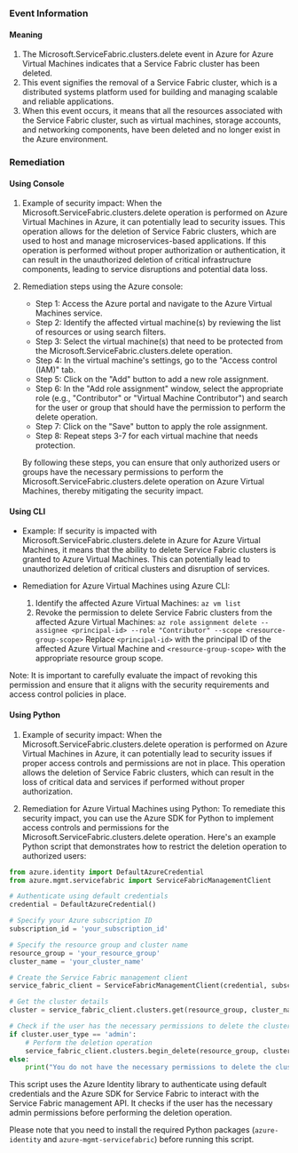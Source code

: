 
### Event Information

#### Meaning

1. The Microsoft.ServiceFabric.clusters.delete event in Azure for Azure Virtual Machines indicates that a Service Fabric cluster has been deleted.
2. This event signifies the removal of a Service Fabric cluster, which is a distributed systems platform used for building and managing scalable and reliable applications.
3. When this event occurs, it means that all the resources associated with the Service Fabric cluster, such as virtual machines, storage accounts, and networking components, have been deleted and no longer exist in the Azure environment.

### Remediation

#### Using Console

1. Example of security impact: When the Microsoft.ServiceFabric.clusters.delete operation is performed on Azure Virtual Machines in Azure, it can potentially lead to security issues. This operation allows for the deletion of Service Fabric clusters, which are used to host and manage microservices-based applications. If this operation is performed without proper authorization or authentication, it can result in the unauthorized deletion of critical infrastructure components, leading to service disruptions and potential data loss.

2. Remediation steps using the Azure console:
   - Step 1: Access the Azure portal and navigate to the Azure Virtual Machines service.
   - Step 2: Identify the affected virtual machine(s) by reviewing the list of resources or using search filters.
   - Step 3: Select the virtual machine(s) that need to be protected from the Microsoft.ServiceFabric.clusters.delete operation.
   - Step 4: In the virtual machine's settings, go to the "Access control (IAM)" tab.
   - Step 5: Click on the "Add" button to add a new role assignment.
   - Step 6: In the "Add role assignment" window, select the appropriate role (e.g., "Contributor" or "Virtual Machine Contributor") and search for the user or group that should have the permission to perform the delete operation.
   - Step 7: Click on the "Save" button to apply the role assignment.
   - Step 8: Repeat steps 3-7 for each virtual machine that needs protection.
   
   By following these steps, you can ensure that only authorized users or groups have the necessary permissions to perform the Microsoft.ServiceFabric.clusters.delete operation on Azure Virtual Machines, thereby mitigating the security impact.

#### Using CLI

- Example: If security is impacted with Microsoft.ServiceFabric.clusters.delete in Azure for Azure Virtual Machines, it means that the ability to delete Service Fabric clusters is granted to Azure Virtual Machines. This can potentially lead to unauthorized deletion of critical clusters and disruption of services.

- Remediation for Azure Virtual Machines using Azure CLI:
  1. Identify the affected Azure Virtual Machines: `az vm list`
  2. Revoke the permission to delete Service Fabric clusters from the affected Azure Virtual Machines: 
     `az role assignment delete --assignee <principal-id> --role "Contributor" --scope <resource-group-scope>`
     Replace `<principal-id>` with the principal ID of the affected Azure Virtual Machine and `<resource-group-scope>` with the appropriate resource group scope.

Note: It is important to carefully evaluate the impact of revoking this permission and ensure that it aligns with the security requirements and access control policies in place.

#### Using Python

1. Example of security impact: When the Microsoft.ServiceFabric.clusters.delete operation is performed on Azure Virtual Machines in Azure, it can potentially lead to security issues if proper access controls and permissions are not in place. This operation allows the deletion of Service Fabric clusters, which can result in the loss of critical data and services if performed without proper authorization.

2. Remediation for Azure Virtual Machines using Python: To remediate this security impact, you can use the Azure SDK for Python to implement access controls and permissions for the Microsoft.ServiceFabric.clusters.delete operation. Here's an example Python script that demonstrates how to restrict the deletion operation to authorized users:

```python
from azure.identity import DefaultAzureCredential
from azure.mgmt.servicefabric import ServiceFabricManagementClient

# Authenticate using default credentials
credential = DefaultAzureCredential()

# Specify your Azure subscription ID
subscription_id = 'your_subscription_id'

# Specify the resource group and cluster name
resource_group = 'your_resource_group'
cluster_name = 'your_cluster_name'

# Create the Service Fabric management client
service_fabric_client = ServiceFabricManagementClient(credential, subscription_id)

# Get the cluster details
cluster = service_fabric_client.clusters.get(resource_group, cluster_name)

# Check if the user has the necessary permissions to delete the cluster
if cluster.user_type == 'admin':
    # Perform the deletion operation
    service_fabric_client.clusters.begin_delete(resource_group, cluster_name)
else:
    print("You do not have the necessary permissions to delete the cluster.")
```

This script uses the Azure Identity library to authenticate using default credentials and the Azure SDK for Service Fabric to interact with the Service Fabric management API. It checks if the user has the necessary admin permissions before performing the deletion operation.

Please note that you need to install the required Python packages (`azure-identity` and `azure-mgmt-servicefabric`) before running this script.

